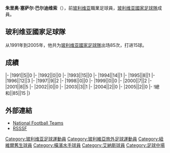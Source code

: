 {{unreferenced|time=2015-11-25T09:12:19+00:00}}
{{Infobox football biography
|name=朱里奥·塞萨尔·巴尔迪维索
|image=
|fullname=Julio César Baldivieso
|birth_date={{Birth date and age|1971|12|2}}
|cityofbirth=[[科恰班巴|科恰班巴]]
|countryofbirth=[[玻利维亚|玻利维亚]]
|height=
|position=[[中场|中场]]
|currentclub=
|years1=1987-1991
|clubs1=[[乔治维尔斯特尔曼俱乐部|威斯特曼]]
|caps1=
|goals1=
|years2=1992-1994
|clubs2=[[玻利瓦尔俱乐部|玻利瓦爾]]
|caps2=
|goals2=
|years3=1995
|clubs3=[[纽韦尔老男孩竞技俱乐部|紐維爾舊生]]
|caps3=
|goals3=
|years4=1996
|clubs4=[[玻利瓦尔俱乐部|玻利瓦爾]]
|caps4=
|goals4=
|years5=1997-1998
|clubs5=[[橫濱水手|橫濱水手]]
|caps5=
|goals5=
|years6=1999
|clubs6=[[乔治维尔斯特尔曼俱乐部|威斯特曼]]
|caps6=
|goals6=
|years7=1999
|clubs7=[[巴塞罗那竞技俱乐部|巴斯隆拿]]
|caps7=
|goals7=
|years8=2000
|clubs8=[[玻利瓦尔俱乐部|玻利瓦爾]]
|caps8=
|goals8=
|years9=2001
|clubs9=[[科布雷罗阿体育俱乐部|哥比路亞]]
|caps9=
|goals9=
|years10=2002
|clubs10=[[艾納斯足球會|艾納斯]]
|caps10=
|goals10=
|years11=2003
|clubs11=[[奧羅拉足球會|奧羅拉]]
|caps11=
|goals11=
|years12=2004
|clubs12=[[Al-Wakrah_SC|Al-Wakrah]]
|caps12=
|goals12=
|years13=2004
|clubs13=[[奧羅拉足球會|奧羅拉]]
|caps13=
|goals13=
|years14=2005
|clubs14=[[加拉加斯足球俱乐部|加拉加斯]]
|caps14=
|goals14=
|years15=2006
|clubs15=[[最强者足球俱乐部|強者]]
|caps15=
|goals15=
|years16=2007
|clubs16=[[玻利瓦尔俱乐部|玻利瓦爾]]
|caps16=
|goals16=
|years17=2008
|clubs17=[[奧羅拉足球會|奧羅拉]]
|caps17=
|goals17=
|nationalyears=1991-2005
|nationalteam=[[玻利维亚國家足球隊|玻利维亚]]
|nationalcaps(goals)=85 (15)
}}
'''朱里奥·塞萨尔·巴尔迪维索'''（{{Bd|1971年|12月2日||}}），前[[玻利维亚|玻利维亚]]職業足球員，[[玻利维亚國家足球隊|玻利维亚國家足球隊]]成員。

==玻利维亚國家足球隊==
从1991年到2005年，他共为[[玻利维亚國家足球隊|玻利维亚國家足球隊]]出场85次，打进15球。

==成績==
{{Football player national team statistics|BOL}}
|-
|1991||5||0
|-
|1992||0||0
|-
|1993||15||0
|-
|1994||14||1
|-
|1995||8||1
|-
|1996||12||3
|-
|1997||9||2
|-
|1998||0||0
|-
|1999||0||0
|-
|2000||7||2
|-
|2001||8||5
|-
|2002||0||0
|-
|2003||3||1
|-
|2004||2||0
|-
|2005||2||0
|-
!總和||85||15
|}

==外部連結==
{{Reflist}}
*[http://www.national-football-teams.com/player/868/Julio_Cesar_Baldivieso.html National Football Teams] {{Wayback|url=http://www.national-football-teams.com/player/868/Julio_Cesar_Baldivieso.html |date=20210205164417 }}
*[http://www.rsssf.com/miscellaneous/baldivieso-intlg.html RSSSF] {{Wayback|url=http://www.rsssf.com/miscellaneous/baldivieso-intlg.html |date=20130921151118 }}

{{Soccer-player-stub}}

{{DEFAULTSORT:Baldivieso, Julio César}}
[[Category:玻利维亚足球運動員|Category:玻利维亚足球運動員]]
[[Category:玻利維亞旅外足球運動員|Category:玻利維亞旅外足球運動員]]
[[Category:紐維爾舊生球員|Category:紐維爾舊生球員]]
[[Category:橫濱水手球員|Category:橫濱水手球員]]
[[Category:艾納斯球員|Category:艾納斯球員]]
[[Category:足球中場|Category:足球中場]]